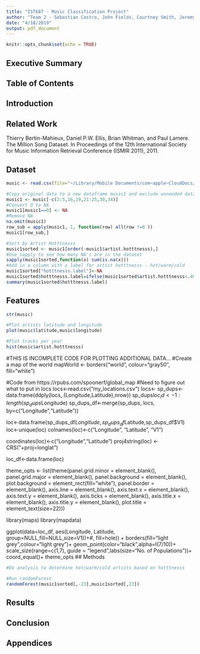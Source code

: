 ```yaml
---
title: "IST687 - Music Classification Project"
author: "Team 2 - Sebastian Castro, John Fields, Courtney Smith, Jeremy Wallner"
date: "4/18/2019"
output: pdf_document
---
```


```r
knitr::opts_chunk$set(echo = TRUE)
```

## Executive Summary

## Table of Contents

## Introduction

## Related Work

Thierry Bertin-Mahieux, Daniel P.W. Ellis, Brian Whitman, and Paul Lamere. 
The Million Song Dataset. In Proceedings of the 12th International Society
for Music Information Retrieval Conference (ISMIR 2011), 2011.

## Dataset
```r

music <- read.csv(file="~/Library/Mobile Documents/com~apple~CloudDocs/Syracuse/IST687/Project/Music Project/think.cs.vt.edu/music.csv",stringsAsFactors=FALSE)

#Copy original data to a new dataframe music1 and exclude unneeded data
music1 <- music[-c(2:5,16,19,21:25,30,34)]
#Convert O to NA
music1[music1==0] <- NA
#Remove NA
na.omit(music1)
row_sub = apply(music1, 1, function(row) all(row !=0 ))
music1[row_sub,]

#Sort by Artist Hotttnesss
music1sorted <- music1[order(-music1$artist.hotttnesss),]
#Use sapply to see how many NA's are in the dataset
sapply(music1sorted,function(x) sum(is.na(x)))
#Add in a column with a label for artist hotttnesss - hot/warm/cold
music1sorted["hotttnesss.label"]<-NA
music1sorted$hotttnesss.label=ifelse(music1sorted$artist.hotttnesss<.4057,"Cold","Hot")
summary(music1sorted$hotttnesss.label)
```

## Features

```r
str(music)

#Plot artists latitude and longitude
plot(music$latitude,music$longitude)

#Plot tracks per year
hist(music$artist.hotttnesss)
```
#THIS IS INCOMPLETE CODE FOR PLOTTING ADDITIONAL DATA...
#Create a map of the world
mapWorld <- borders("world", colour="gray50", fill="white")

#Code from https://rpubs.com/spoonerf/global_map
#Need to figure out what to put in locs
locs<-read.csv("my_locations.csv")
locs<-
sp_dups<-data.frame(ddply(locs,.(Longitude,Latitude),nrow))
sp_dups$loc_id<-1:length(sp_dups$Longitude)
sp_dups_df<-merge(sp_dups, locs, by=c("Longitude","Latitude"))

loc<-data.frame(sp_dups_df$Longitude,sp_dups_df$Latitude,sp_dups_df$V1)
loc<-unique(loc)
colnames(loc)<-c("Longitude", "Latitude", "V1")

coordinates(loc)<-c("Longitude","Latitude")
proj4string(loc) <- CRS("+proj=longlat")

loc_df<-data.frame(loc)

theme_opts <- list(theme(panel.grid.minor = element_blank(),
                         panel.grid.major = element_blank(),
                         panel.background = element_blank(),
                         plot.background = element_rect(fill="white"),
                         panel.border = element_blank(),
                         axis.line = element_blank(),
                         axis.text.x = element_blank(),
                         axis.text.y = element_blank(),
                         axis.ticks = element_blank(),
                         axis.title.x = element_blank(),
                         axis.title.y = element_blank(),
                         plot.title = element_text(size=22)))

library(maps)
library(mapdata)

ggplot(data=loc_df, aes(Longitude, Latitude, group=NULL,fill=NULL,size=V1))+#, fill=hole)) + 
  borders(fill="light grey",colour="light grey")+
  geom_point(color="black",alpha=I(7/10))+
  scale_size(range=c(1,7), guide = "legend",labs(size="No. of Populations"))+
  coord_equal()+
  theme_opts
## Methods

```r
#Do analysis to determine hot/warm/cold artists based on hotttnesss

#Run randomForest
randomForest(music1sorted[,-23],music1sorted[,23])

```

## Results

## Conclusion

## Appendices